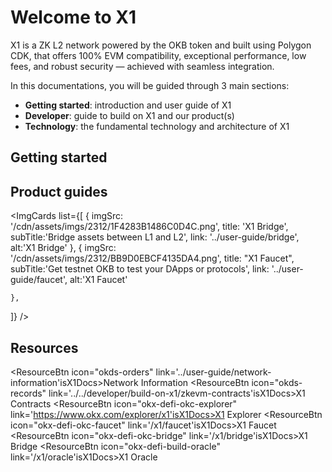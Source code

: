 # Welcome to X1
X1 is a ZK L2 network powered by the OKB token and built using Polygon CDK, that offers 100% EVM compatibility, exceptional performance, low fees, and robust security — achieved with seamless integration. 

In this documentations, you will be guided through 3 main sections:
- **Getting started**: introduction and user guide of X1
- **Developer**: guide to build on X1 and our product(s)
- **Technology**: the fundamental technology and architecture of X1

## Getting started
<Card mainTitle="What is X1" subTitle='Explore how X1 scales Ethereum' link="./introduction"/>
<Card mainTitle="Build on X1" subTitle='Quickstart guide to start building on X1' link="../../developer/build-on-x1/quickstart"/>
<Card mainTitle="Deploy smart contract" subTitle='Guide to deploy smart contracts with Truffle, Hardhart and Foundry' link="../../developer/smart-contract/deploy-with-truffle"/>

## Product guides
<ImgCards
  list={[
    {
      imgSrc: '/cdn/assets/imgs/2312/1F4283B1486C0D4C.png',
      title: 'X1 Bridge',
      subTitle:'Bridge assets between L1 and L2',
      link: '../user-guide/bridge',
      alt:'X1 Bridge'
    },
    {
      imgSrc: '/cdn/assets/imgs/2312/BB9D0EBCF4135DA4.png',
      title: "X1 Faucet",
      subTitle:'Get testnet OKB to test your DApps or protocols',
      link: '../user-guide/faucet',
      alt:'X1 Faucet'

    },
]}
/>

## Resources
<ResourceBtn icon="okds-orders" link='../user-guide/network-information'isX1Docs>Network Information</ResourceBtn>
<ResourceBtn icon="okds-records" link='../../developer/build-on-x1/zkevm-contracts'isX1Docs>X1 Contracts</ResourceBtn>
<ResourceBtn icon="okx-defi-okc-explorer" link='https://www.okx.com/explorer/x1'isX1Docs>X1 Explorer</ResourceBtn>
<ResourceBtn icon="okx-defi-okc-faucet" link='/x1/faucet'isX1Docs>X1 Faucet</ResourceBtn>
<ResourceBtn icon="okx-defi-okc-bridge" link='/x1/bridge'isX1Docs>X1 Bridge</ResourceBtn>
<ResourceBtn icon="okx-defi-build-oracle" link='/x1/oracle'isX1Docs>X1 Oracle</ResourceBtn>